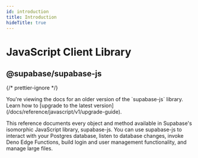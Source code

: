 ```yaml
---
id: introduction
title: Introduction
hideTitle: true
---
```


<div className="flex items-start gap-6 not-prose" id="introduction">
  <IconMenuJavascript width={35} height={35} />
  <div className="flex flex-col gap-2">
    <h1 className="text-3xl text-scale-1200 m-0">JavaScript Client Library</h1>
    <h2 className="text-base font-mono text-scale-1100">@supabase/supabase-js</h2>
  </div>
</div>

{/* prettier-ignore */}
<div className="max-w-xl">
  <Admonition type="caution">
    You're viewing the docs for an older version of the `supabase-js` library. Learn how to [upgrade to the latest version](/docs/reference/javascript/v1/upgrade-guide).
  </Admonition>

  <p>
    This reference documents every object and method available in Supabase's isomorphic JavaScript library, supabase-js. You can use supabase-js to interact with your Postgres database, listen to database changes, invoke Deno Edge Functions, build login and user management functionality, and manage large files.
  </p>
</div>
